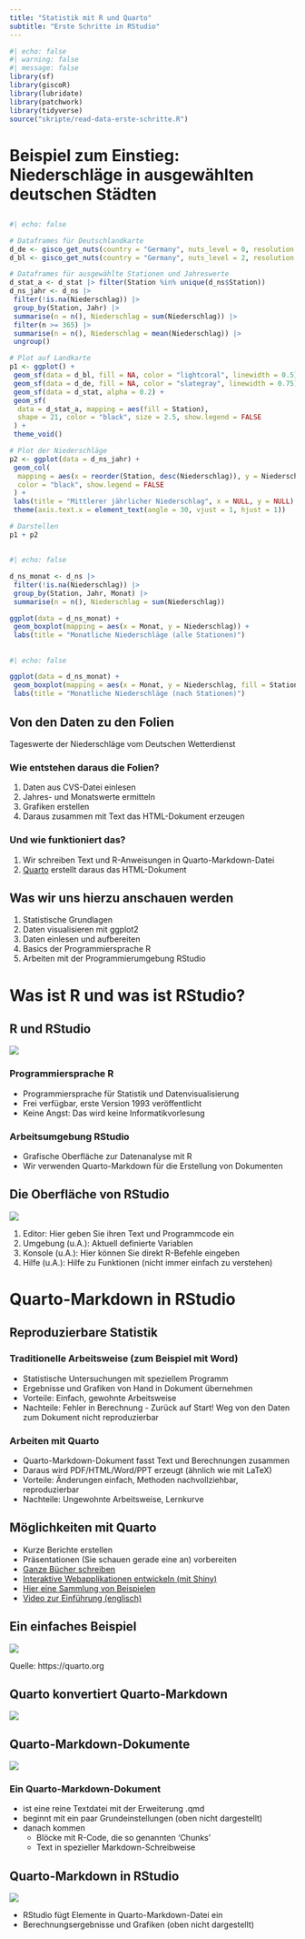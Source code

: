 ```yaml
---
title: "Statistik mit R und Quarto"
subtitle: "Erste Schritte in RStudio"
---
```



```r
#| echo: false
#| warning: false
#| message: false
library(sf)
library(giscoR)
library(lubridate)
library(patchwork)
library(tidyverse)
source("skripte/read-data-erste-schritte.R")
```


# Beispiel zum Einstieg: Niederschläge in ausgewählten deutschen Städten


## {}

```r
#| echo: false

# Dataframes für Deutschlandkarte
d_de <- gisco_get_nuts(country = "Germany", nuts_level = 0, resolution = 03)
d_bl <- gisco_get_nuts(country = "Germany", nuts_level = 2, resolution = 03)

# Dataframes für ausgewählte Stationen und Jahreswerte
d_stat_a <- d_stat |> filter(Station %in% unique(d_ns$Station))
d_ns_jahr <- d_ns |>
 filter(!is.na(Niederschlag)) |>
 group_by(Station, Jahr) |>
 summarise(n = n(), Niederschlag = sum(Niederschlag)) |>
 filter(n >= 365) |>
 summarise(n = n(), Niederschlag = mean(Niederschlag)) |>
 ungroup()

# Plot auf Landkarte
p1 <- ggplot() +
 geom_sf(data = d_bl, fill = NA, color = "lightcoral", linewidth = 0.5) +
 geom_sf(data = d_de, fill = NA, color = "slategray", linewidth = 0.75) +
 geom_sf(data = d_stat, alpha = 0.2) +
 geom_sf(
  data = d_stat_a, mapping = aes(fill = Station),
  shape = 21, color = "black", size = 2.5, show.legend = FALSE
 ) +
 theme_void()

# Plot der Niederschläge
p2 <- ggplot(data = d_ns_jahr) +
 geom_col(
  mapping = aes(x = reorder(Station, desc(Niederschlag)), y = Niederschlag, fill = Station),
  color = "black", show.legend = FALSE
 ) +
 labs(title = "Mittlerer jährlicher Niederschlag", x = NULL, y = NULL) +
 theme(axis.text.x = element_text(angle = 30, vjust = 1, hjust = 1))

# Darstellen
p1 + p2
```


## {}

```r
#| echo: false

d_ns_monat <- d_ns |>
 filter(!is.na(Niederschlag)) |>
 group_by(Station, Jahr, Monat) |>
 summarise(n = n(), Niederschlag = sum(Niederschlag))

ggplot(data = d_ns_monat) +
 geom_boxplot(mapping = aes(x = Monat, y = Niederschlag)) +
 labs(title = "Monatliche Niederschläge (alle Stationen)")
```


## {}

```r
#| echo: false

ggplot(data = d_ns_monat) +
 geom_boxplot(mapping = aes(x = Monat, y = Niederschlag, fill = Station)) +
 labs(title = "Monatliche Niederschläge (nach Stationen)")
```


## Von den Daten zu den Folien

Tageswerte der Niederschläge vom Deutschen Wetterdienst

[]{.down20}

### Wie entstehen daraus die Folien?

1. Daten aus CVS-Datei einlesen
1. Jahres- und Monatswerte ermitteln
1. Grafiken erstellen
1. Daraus zusammen mit Text das HTML-Dokument erzeugen

### Und wie funktioniert das?

1. Wir schreiben Text und R-Anweisungen in Quarto-Markdown-Datei
1. [Quarto](https://quarto.org) erstellt daraus das HTML-Dokument


## Was wir uns hierzu anschauen werden

[]{.down100}

1. Statistische Grundlagen
1. Daten visualisieren mit ggplot2
1. Daten einlesen und aufbereiten
1. Basics der Programmiersprache R
1. Arbeiten mit der Programmierumgebung RStudio


# Was ist R und was ist RStudio?


## R und RStudio

![](bilder/logos.svg)

### Programmiersprache R

- Programmiersprache für Statistik und Datenvisualisierung
- Frei verfügbar, erste Version 1993 veröffentlicht
- Keine Angst: Das wird keine Informatikvorlesung

### Arbeitsumgebung RStudio

- Grafische Oberfläche zur Datenanalyse mit R
- Wir verwenden Quarto-Markdown für die Erstellung von Dokumenten


## Die Oberfläche von RStudio

![](bilder/rstudio.svg)

1. Editor: Hier geben Sie ihren Text und Programmcode ein
2. Umgebung (u.A.): Aktuell definierte Variablen
3. Konsole (u.A.): Hier können Sie direkt R-Befehle eingeben
4. Hilfe (u.A.): Hilfe zu Funktionen (nicht immer einfach zu verstehen)


# Quarto-Markdown in RStudio


## Reproduzierbare Statistik

[]{.down20}

### Traditionelle Arbeitsweise (zum Beispiel mit Word)

- Statistische Untersuchungen mit speziellem Programm
- Ergebnisse und Grafiken von Hand in Dokument übernehmen
- Vorteile: Einfach, gewohnte Arbeitsweise
- Nachteile: Fehler in Berechnung - Zurück auf Start! Weg von den Daten zum Dokument nicht reproduzierbar

### Arbeiten mit Quarto

- Quarto-Markdown-Dokument fasst Text und Berechnungen zusammen
- Daraus wird PDF/HTML/Word/PPT erzeugt (ähnlich wie mit LaTeX)
- Vorteile: Änderungen einfach, Methoden nachvollziehbar, reproduzierbar
- Nachteile: Ungewohnte Arbeitsweise, Lernkurve


## Möglichkeiten mit Quarto

[]{.down100}

- Kurze Berichte erstellen
- Präsentationen (Sie schauen gerade eine an) vorbereiten
- [Ganze Bücher schreiben](https://r4ds.hadley.nz)
- [Interaktive Webapplikationen entwickeln (mit Shiny)](https://shiny.rstudio.com/gallery/)
- [Hier eine Sammlung von Beispielen](https://quarto.org/docs/gallery/)
- [Video zur Einführung (englisch)](https://youtu.be/_f3latmOhew?si=bGnCJk9dwSYG6cLK)


## Ein einfaches Beispiel

![](bilder/quarto-hello-world.png)

Quelle: https://quarto.org


## Quarto konvertiert Quarto-Markdown

[]{.down140}

![](bilder/qmd-how-it-works.png)


## Quarto-Markdown-Dokumente

![](bilder/quarto-markdown.svg)

### Ein Quarto-Markdown-Dokument

- ist eine reine Textdatei mit der Erweiterung .qmd
- beginnt mit ein paar Grundeinstellungen (oben nicht dargestellt)
- danach kommen
  - Blöcke mit R-Code, die so genannten 'Chunks'
  - Text in spezieller Markdown-Schreibweise


## Quarto-Markdown in RStudio

![](bilder/quarto-markdown-rstudio.svg)

- RStudio fügt Elemente in Quarto-Markdown-Datei ein
- Berechnungsergebnisse und Grafiken (oben nicht dargestellt)
